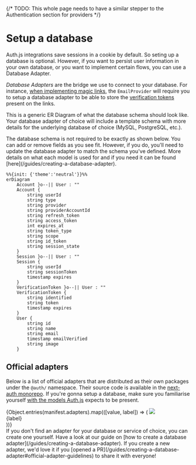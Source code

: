 
{/* TODO: This whole page needs to have a similar stepper to the Authentication section for providers */}

# Setup a database

<Callout type="info">
  Auth.js integrations save sessions in a cookie by default. So seting up a database is optional. However, if you
  want to persist user information in your own database, or you want to
  implement certain flows, you can use a Database Adapter.
</Callout>

_Database Adapters_ are the bridge we use to connect to your database. For instance, [when implementing magic links](/guides/passwordless-sendgrid-setup), the `EmailProvider` will require you to setup a database adapter to be able to store the [verification tokens](/concepts/database-models#verificationtoken-model) present on the links.

This is a generic ER Diagram of what the database schema should look like. Your database adapter of
choice will include a template schema with more details for the underlying database of choice
(MySQL, PostgreSQL, etc.).

<Callout>
  The database schema is not required to be exactly as shown below. You can add or remove fields
  as you see fit. However, if you do, you'll need to update the database adapter to match the
  schema you've defined. More details on what each model is used for and if you need it can be found [here](/guides/creating-a-database-adapter).
</Callout>

```mermaid
%%{init: {'theme':'neutral'}}%%
erDiagram
    Account }o--|| User : ""
    Account {
        string userId
        string type
        string provider
        string providerAccountId
        string refresh_token
        string access_token
        int expires_at
        string token_type
        string scope
        string id_token
        string session_state
    }
    Session }o--|| User : ""
    Session {
        string userId
        string sessionToken
        timestamp expires
    }
    VerificationToken }o--|| User : ""
    VerificationToken {
        string identified
        string token
        timestamp expires
    }
    User {
        string id
        string name
        string email
        timestamp emailVerified
        string image
    }
```

## Official adapters

Below is a list of official adapters that are distributed as their own packages under the `@auth/`
namespace. Their source code is available in the [next-auth
monorepo](https://github.com/nextauthjs/next-auth/tree/main/packages). If you're gonna setup a database, make sure you familiarise yourself [with the models Auth.js](/concepts/database-models) expects to be present.

<div className="grid gap-x-4 gap-y-4 grid-cols-4 w-full mt-8 mb-12">
  {Object.entries(manifest.adapters).map(([value, label]) => (
    <Link
      href={`/reference/adapter/${value}`}
      key={value}
      className="p-4 border border-solid border-slate-200 rounded-lg flex flex-col items-center justify-between w-36 shadow-lg h-32"
    >
      <img src={`/img/adapters/${value}.svg`} className="h-12 mt-2" />
      <div className="text-sm text-center">{label}</div>
    </Link>
  ))}
</div>

<Callout>
  If you don't find an adapter for your database or service of choice, you can
  create one yourself. Have a look at our guide on [how to create a database
  adapter](/guides/creating-a-database-adapter). If you create a new adapter, we'd love it
  if you [opened a PR](/guides/creating-a-database-adapter#official-adapter-guidelines) to share it with everyone!
</Callout>
